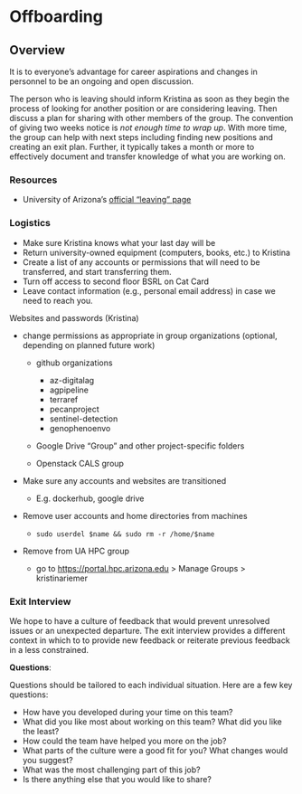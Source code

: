 # Offboarding

## Overview

It is to everyone's advantage for career aspirations and changes in personnel to be an ongoing and open discussion.

The person who is leaving should inform Kristina as soon as they begin the process of looking for another position or are considering leaving.
Then discuss a plan for sharing with other members of the group.
The convention of giving two weeks notice is *not enough time to wrap up*.
With more time, the group can help with next steps including finding new positions and creating an exit plan.
Further, it typically takes a month or more to effectively document and transfer knowledge of what you are working on.

### Resources

-   University of Arizona's [official "leaving" page](https://hr.arizona.edu/employees-affiliates/leaving-ua)

### Logistics

-   Make sure Kristina knows what your last day will be
-   Return university-owned equipment (computers, books, etc.) to Kristina
-   Create a list of any accounts or permissions that will need to be transferred, and start transferring them.
-   Turn off access to second floor BSRL on Cat Card
-   Leave contact information (e.g., personal email address) in case we need to reach you.

Websites and passwords (Kristina)

-   change permissions as appropriate in group organizations (optional, depending on planned future work)

    -   github organizations <!--# probably needs updating -->

        -   az-digitalag
        -   agpipeline
        -   terraref
        -   pecanproject
        -   sentinel-detection
        -   genophenoenvo

    -   Google Drive "Group" and other project-specific folders

    -   Openstack CALS group <!--# probably not relevant anymore -->

-   Make sure any accounts and websites are transitioned

    -   E.g. dockerhub, google drive

-   Remove user accounts and home directories from machines <!--# probably not relevant anymore -->

    -   `sudo userdel $name && sudo rm -r /home/$name`

-   Remove from UA HPC group

    -   go to <https://portal.hpc.arizona.edu> \> Manage Groups \> kristinariemer

### Exit Interview

We hope to have a culture of feedback that would prevent unresolved issues or an unexpected departure.
The exit interview provides a different context in which to to provide new feedback or reiterate previous feedback in a less constrained.

**Questions**:

Questions should be tailored to each individual situation.
Here are a few key questions:

-   How have you developed during your time on this team?
-   What did you like most about working on this team? What did you like the least?
-   How could the team have helped you more on the job?
-   What parts of the culture were a good fit for you? What changes would you suggest?
-   What was the most challenging part of this job?
-   Is there anything else that you would like to share?
